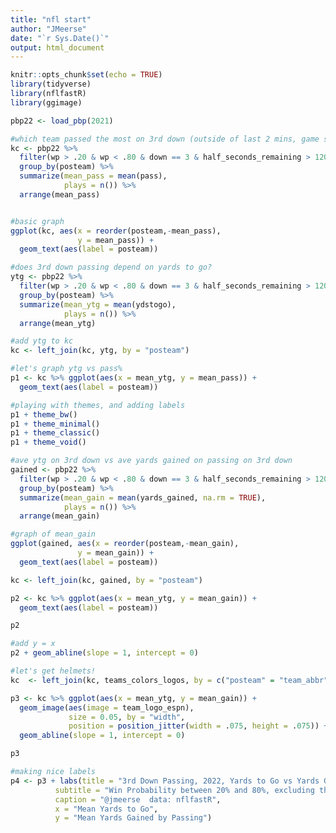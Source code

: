 ```yaml
---
title: "nfl start"
author: "JMeerse"
date: "`r Sys.Date()`"
output: html_document
---
```


```r
knitr::opts_chunk$set(echo = TRUE)
library(tidyverse)
library(nflfastR)
library(ggimage)

```

```r
pbp22 <- load_pbp(2021)

#which team passed the most on 3rd down (outside of last 2 mins, game still in play)?
kc <- pbp22 %>%
  filter(wp > .20 & wp < .80 & down == 3 & half_seconds_remaining > 120) %>%
  group_by(posteam) %>%
  summarize(mean_pass = mean(pass), 
            plays = n()) %>%
  arrange(mean_pass)


#basic graph
ggplot(kc, aes(x = reorder(posteam,-mean_pass), 
               y = mean_pass)) + 
  geom_text(aes(label = posteam))

#does 3rd down passing depend on yards to go?
ytg <- pbp22 %>%
  filter(wp > .20 & wp < .80 & down == 3 & half_seconds_remaining > 120) %>%
  group_by(posteam) %>%
  summarize(mean_ytg = mean(ydstogo), 
            plays = n()) %>%
  arrange(mean_ytg)

#add ytg to kc
kc <- left_join(kc, ytg, by = "posteam")

#let's graph ytg vs pass%
p1 <- kc %>% ggplot(aes(x = mean_ytg, y = mean_pass)) +
  geom_text(aes(label = posteam))

#playing with themes, and adding labels
p1 + theme_bw()
p1 + theme_minimal()
p1 + theme_classic()
p1 + theme_void()

#ave ytg on 3rd down vs ave yards gained on passing on 3rd down
gained <- pbp22 %>%
  filter(wp > .20 & wp < .80 & down == 3 & half_seconds_remaining > 120 & pass == 1) %>%
  group_by(posteam) %>%
  summarize(mean_gain = mean(yards_gained, na.rm = TRUE), 
            plays = n()) %>%
  arrange(mean_gain)

#graph of mean_gain
ggplot(gained, aes(x = reorder(posteam,-mean_gain), 
               y = mean_gain)) + 
  geom_text(aes(label = posteam))

kc <- left_join(kc, gained, by = "posteam")

p2 <- kc %>% ggplot(aes(x = mean_ytg, y = mean_gain)) +
  geom_text(aes(label = posteam))

p2

#add y = x
p2 + geom_abline(slope = 1, intercept = 0)

#let's get helmets!
kc  <- left_join(kc, teams_colors_logos, by = c("posteam" = "team_abbr"))

p3 <- kc %>% ggplot(aes(x = mean_ytg, y = mean_gain)) +
  geom_image(aes(image = team_logo_espn), 
             size = 0.05, by = "width",
             position = position_jitter(width = .075, height = .075)) +
  geom_abline(slope = 1, intercept = 0)

p3

#making nice labels
p4 <- p3 + labs(title = "3rd Down Passing, 2022, Yards to Go vs Yards Gained",
          subtitle = "Win Probability between 20% and 80%, excluding the last 2 mins of a half",
          caption = "@jmeerse  data: nflfastR",
          x = "Mean Yards to Go",
          y = "Mean Yards Gained by Passing")


```
